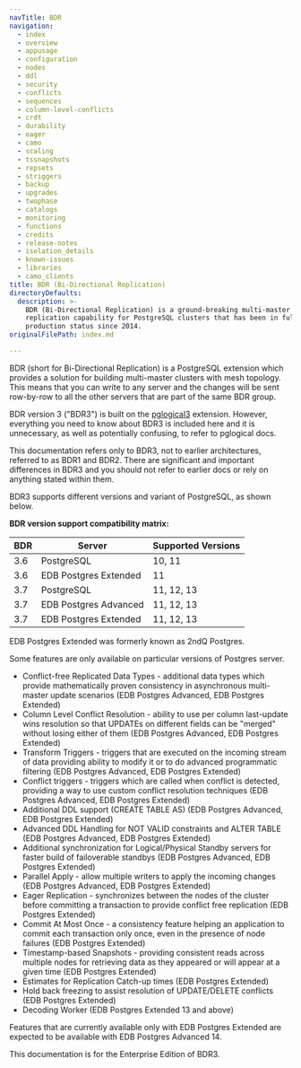 ```yaml
---
navTitle: BDR
navigation:
  - index
  - overview
  - appusage
  - configuration
  - nodes
  - ddl
  - security
  - conflicts
  - sequences
  - column-level-conflicts
  - crdt
  - durability
  - eager
  - camo
  - scaling
  - tssnapshots
  - repsets
  - striggers
  - backup
  - upgrades
  - twophase
  - catalogs
  - monitoring
  - functions
  - credits
  - release-notes
  - isolation_details
  - known-issues
  - libraries
  - camo_clients
title: BDR (Bi-Directional Replication)
directoryDefaults:
  description: >-
    BDR (Bi-Directional Replication) is a ground-breaking multi-master
    replication capability for PostgreSQL clusters that has been in full
    production status since 2014.
originalFilePath: index.md

---
```


BDR (short for Bi-Directional Replication) is a PostgreSQL extension which
provides a solution for building multi-master clusters with mesh topology.
This means that you can write to any server and the changes will be
sent row-by-row to all the other servers that are part of the same BDR group.

BDR version 3 ("BDR3") is built on the [pglogical3](https://www.2ndquadrant.com/resources/pglogical/)
extension. However, everything you need to
know about BDR3 is included here and it is unnecessary, as well as potentially
confusing, to refer to pglogical docs.

This documentation refers only to BDR3, not to earlier architectures, referred
to as BDR1 and BDR2. There are significant and important differences in BDR3
and you should not refer to earlier docs or rely on anything stated within
them.

BDR3 supports different versions and variant of PostgreSQL, as shown below.

**BDR version support compatibility matrix:**

| BDR | Server                | Supported Versions |
| --- | --------------------- | ------------------ |
| 3.6 | PostgreSQL            | 10, 11             |
| 3.6 | EDB Postgres Extended | 11                 |
| 3.7 | PostgreSQL            | 11, 12, 13         |
| 3.7 | EDB Postgres Advanced | 11, 12, 13         |
| 3.7 | EDB Postgres Extended | 11, 12, 13         |

EDB Postgres Extended was formerly known as 2ndQ Postgres.

Some features are only available on particular versions of Postgres server.

-   Conflict-free Replicated Data Types - additional data types which provide
    mathematically proven consistency in asynchronous multi-master update
    scenarios
    (EDB Postgres Advanced, EDB Postgres Extended)
-   Column Level Conflict Resolution - ability to use per column last-update
    wins resolution so that UPDATEs on different fields can be "merged" without
    losing either of them
    (EDB Postgres Advanced, EDB Postgres Extended)
-   Transform Triggers - triggers that are executed on the incoming stream of
    data providing ability to modify it or to do advanced programmatic filtering
    (EDB Postgres Advanced, EDB Postgres Extended)
-   Conflict triggers - triggers which are called when conflict is detected,
    providing a way to use custom conflict resolution techniques
    (EDB Postgres Advanced, EDB Postgres Extended)
-   Additional DDL support (CREATE TABLE AS)
    (EDB Postgres Advanced, EDB Postgres Extended)
-   Advanced DDL Handling for NOT VALID constraints and ALTER TABLE
    (EDB Postgres Advanced, EDB Postgres Extended)
-   Additional synchronization for Logical/Physical Standby servers for faster
    build of failoverable standbys
    (EDB Postgres Advanced, EDB Postgres Extended)
-   Parallel Apply - allow multiple writers to apply the incoming changes
    (EDB Postgres Advanced, EDB Postgres Extended)
-   Eager Replication - synchronizes between the nodes of the cluster before
    committing a transaction to provide conflict free replication
    (EDB Postgres Extended)
-   Commit At Most Once - a consistency feature helping
    an application to commit each transaction only once, even in the
    presence of node failures
    (EDB Postgres Extended)
-   Timestamp-based Snapshots - providing consistent reads across multiple
    nodes for retrieving data as they appeared or will appear at a given time
    (EDB Postgres Extended)
-   Estimates for Replication Catch-up times
    (EDB Postgres Extended)
-   Hold back freezing to assist resolution of UPDATE/DELETE conflicts
    (EDB Postgres Extended)
-   Decoding Worker
    (EDB Postgres Extended 13 and above)

Features that are currently available only with EDB Postgres Extended are
expected to be available with EDB Postgres Advanced 14.

This documentation is for the Enterprise Edition of BDR3.
